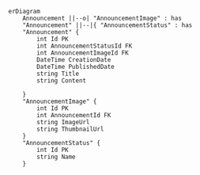 ```mermaid
erDiagram
    Announcement ||--o| "AnnouncementImage" : has
    "Announcement" ||--|{ "AnnouncementStatus" : has
    "Announcement" {
        int Id PK
        int AnnouncementStatusId FK
        int AnnouncementImageId FK
        DateTime CreationDate
        DateTime PublishedDate
        string Title
        string Content

    }
    "AnnouncementImage" {
        int Id PK
        int AnnouncementId FK
        string ImageUrl
        string ThumbnailUrl
    }
    "AnnouncementStatus" {
        int Id PK
        string Name
    }
```

